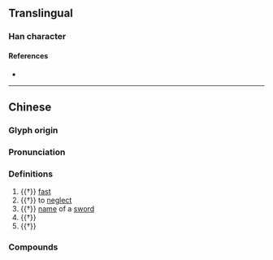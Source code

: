 {{also|㫚}}
{{character info}}
==Translingual==

===Han character===
{{Han char|rn=73|rad=曰|as=04|sn=8|four=27602|canj=PHA,XPHA|ids=⿱勿曰}}

====References====
* {{Han ref|kx=0492.020|dkj=14287|hdz=21493.020|uh=66F6|ud=26358|bh=CCD1|bd=52433}}

----

==Chinese==
{{zh-forms}}

===Glyph origin===
{{Han etym}}

===Pronunciation===
{{zh-pron
|m=hū
|c=fat1
|mc=y
|oc=y
|ma=
|cat=adv,v,n
}}

===Definitions===
{{zh-hanzi}}

# {{†}} [[fast]]
# {{†}} {{zh-alt-lb|忽}} to [[neglect]]
# {{†}} [[name]] of a [[sword]]
# {{†}} {{zh-alt-form|笏}}
# {{†}} {{zh-alt-form|昒}}

===Compounds===
{{zh-der|怳曶|曶鼎}}